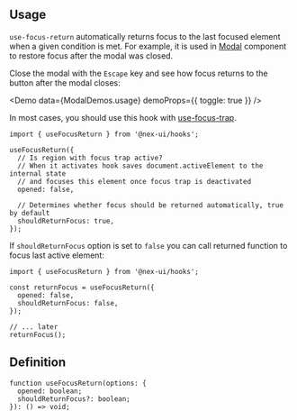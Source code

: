 

## Usage

`use-focus-return` automatically returns focus to the last focused element when a given condition is met.
For example, it is used in [Modal](/core/modal/) component to restore focus after the modal was closed.

Close the modal with the `Escape` key and see how focus returns to the button after the modal closes:

<Demo data={ModalDemos.usage} demoProps={{ toggle: true }} />

In most cases, you should use this hook with [use-focus-trap](/hooks/use-focus-trap/).

```tsx
import { useFocusReturn } from '@nex-ui/hooks';

useFocusReturn({
  // Is region with focus trap active?
  // When it activates hook saves document.activeElement to the internal state
  // and focuses this element once focus trap is deactivated
  opened: false,

  // Determines whether focus should be returned automatically, true by default
  shouldReturnFocus: true,
});
```

If `shouldReturnFocus` option is set to `false` you can call returned function to focus last active element:

```tsx
import { useFocusReturn } from '@nex-ui/hooks';

const returnFocus = useFocusReturn({
  opened: false,
  shouldReturnFocus: false,
});

// ... later
returnFocus();
```

## Definition

```tsx
function useFocusReturn(options: {
  opened: boolean;
  shouldReturnFocus?: boolean;
}): () => void;
```
